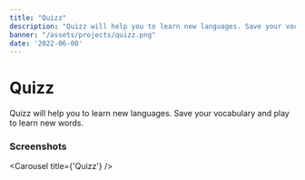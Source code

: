 ```yaml
---
title: "Quizz"
description: "Quizz will help you to learn new languages. Save your vocabulary and play to learn new words."
banner: "/assets/projects/quizz.png"
date: '2022-06-08'
---
```


# Quizz

Quizz will help you to learn new languages. Save your vocabulary and play to learn new words.

### Screenshots

<Carousel title={'Quizz'} />